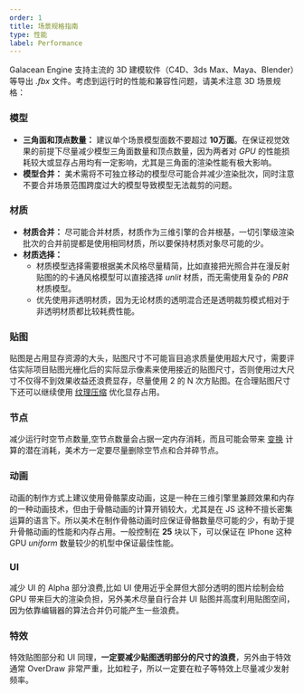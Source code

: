 ```yaml
---
order: 1
title: 场景规格指南
type: 性能
label: Performance
---
```


Galacean Engine 支持主流的 3D 建模软件（C4D、3ds Max、Maya、Blender）等导出 *.fbx* 文件。考虑到运行时的性能和兼容性问题，请美术注意 3D 场景规格：

### 模型

- **三角面和顶点数量：** 建议单个场景模型面数不要超过 **10万面**。在保证视觉效果的前提下尽量减少模型三角面数量和顶点数量，因为两者对 _GPU_ 的性能损耗较大或显存占用均有一定影响，尤其是三角面的渲染性能有极大影响。
- **模型合并：** 美术需将不可独立移动的模型尽可能合并减少渲染批次，同时注意不要合并场景范围跨度过大的模型导致模型无法裁剪的问题。

### 材质

- **材质合并：** 尽可能合并材质，材质作为三维引擎的合并根基，一切引擎级渲染批次的合并前提都是使用相同材质，所以要保持材质对象尽可能的少。
- **材质选择：**
   - 材质模型选择需要根据美术风格尽量精简，比如直接把光照合并在漫反射贴图的的卡通风格模型可以直接选择 _unlit_ 材质，而无需使用复杂的 _PBR_ 材质模型。
   - 优先使用非透明材质，因为无论材质的透明混合还是透明裁剪模式相对于非透明材质都比较耗费性能。

### 贴图

贴图是占用显存资源的大头，贴图尺寸不可能盲目追求质量使用超大尺寸，需要评估实际项目贴图光栅化后的实际显示像素来使用接近的贴图尺寸，否则使用过大尺寸不仅得不到效果收益还浪费显存，尽量使用 2 的 N 次方贴图。在合理贴图尺寸下还可以继续使用 [纹理压缩](/docs/graphics/texture/compression/) 优化显存占用。

### 节点

减少运行时空节点数量,空节点数量会占据一定内存消耗，而且可能会带来 [变换](/docs/core/transform) 计算的潜在消耗，美术方一定要尽量删除空节点和合并碎节点。

### 动画
动画的制作方式上建议使用骨骼蒙皮动画，这是一种在三维引擎里兼顾效果和内存的一种动画技术，但由于骨骼动画的计算开销较大，尤其是在 JS 这种不擅长密集运算的语言下。所以美术在制作骨骼动画时应保证骨骼数量尽可能的少，有助于提升骨骼动画的性能和内存占用。一般控制在 **25** 块以下，可以保证在 IPhone 这种 GPU _uniform_ 数量较少的机型中保证最佳性能。


### UI
减少 UI 的 Alpha 部分浪费,比如 UI 使用近乎全屏但大部分透明的图片绘制会给 GPU 带来巨大的渲染负担，另外美术尽量自行合并 UI 贴图并高度利用贴图空间，因为依靠编辑器的算法合并仍可能产生一些浪费。


### 特效
特效贴图部分和 UI 同理，**一定要减少贴图透明部分的尺寸的浪费**，另外由于特效通常 OverDraw 非常严重，比如粒子，所以一定要在粒子等特效上尽量减少发射频率。